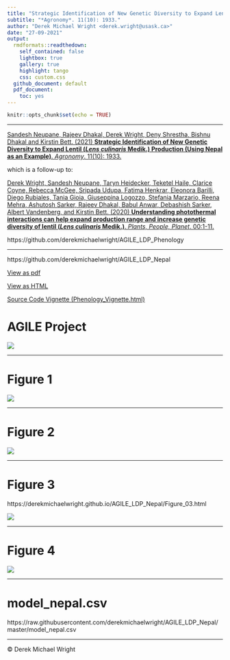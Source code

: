 ```yaml
---
title: "Strategic Identification of New Genetic Diversity to Expand Lentil (*Lens culinaris* Medik.) Production (Using Nepal as an Example)"
subtitle: "*Agronomy*. 11(10): 1933."
author: "Derek Michael Wright <derek.wright@usask.ca>"
date: "27-09-2021"
output: 
  rmdformats::readthedown:
    self_contained: false
    lightbox: true
    gallery: true
    highlight: tango
    css: custom.css
  github_document: default
  pdf_document:
    toc: yes
---
```


```r
knitr::opts_chunk$set(echo = TRUE)
```

\pagebreak

---

[Sandesh Neupane, Rajeev Dhakal, Derek Wright, Deny Shrestha, Bishnu Dhakal and Kirstin Bett. (2021) **Strategic Identification of New Genetic Diversity to Expand Lentil (*Lens culinaris* Medik.) Production (Using Nepal as an Example)**. *Agronomy*. 11(10): 1933.](https://doi.org/10.3390/agronomy11101933)

which is a follow-up to:

[Derek Wright, Sandesh Neupane, Taryn Heidecker, Teketel Haile, Clarice Coyne, Rebecca McGee, Sripada Udupa, Fatima Henkrar, Eleonora Barilli, Diego Rubiales, Tania Gioia, Giuseppina Logozzo, Stefania Marzario, Reena Mehra, Ashutosh Sarker, Rajeev Dhakal, Babul Anwar, Debashish Sarker, Albert Vandenberg, and Kirstin Bett. (2020) **Understanding photothermal interactions can help expand production range and increase genetic diversity of lentil (*Lens culinaris* Medik.)**. *Plants, People, Planet*. 00:1-11.](https://doi.org/10.1002/ppp3.10158)

https://github.com/derekmichaelwright/AGILE_LDP_Phenology

---

https://github.com/derekmichaelwright/AGILE_LDP_Nepal

[View as pdf](https://github.com/derekmichaelwright/AGILE_LDP_Nepal/raw/master/README.pdf) 

[View as HTML](https://derekmichaelwright.github.io/AGILE_LDP_Nepal/README.html)

[Source Code Vignette (Phenology_Vignette.html)](https://derekmichaelwright.github.io/AGILE_LDP_Nepal/Phenology_Vignette.html)

# AGILE Project

![](img_Agile.png)

---

# Figure 1

![](Figure_01.png)

---

# Figure 2

![](Figure_02.png)

---

# Figure 3

https://derekmichaelwright.github.io/AGILE_LDP_Nepal/Figure_03.html

![](Figure_03.png)

---

# Figure 4

![](Figure_04.png)

---

# model_nepal.csv

https://raw.githubusercontent.com/derekmichaelwright/AGILE_LDP_Nepal/master/model_nepal.csv

---

&copy; Derek Michael Wright